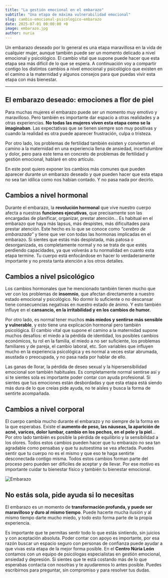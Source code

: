 ```yaml
---
title: "La gestión emocional en el embarazo"
subtitle: "Una etapa de máxima vulnerabilidad emocional"
slug: cambio-emocional-psicologico-embarazo
date: 2025-07-01 00:00:00 +0
image: embarazo.jpg
author: nuria
---
```


Un embarazo deseado por lo general es una etapa maravillosa en la vida de cualquier mujer, aunque también puede ser un momento delicado a nivel emocional y psicológico. El cambio vital que supone puede hacer que esta etapa sea más difícil de lo que se espera. A continuación voy a compartir contigo los distintos cambios a nivel emocional y psicológico que existen en el camino a la maternidad y algunos consejos para que puedas vivir esta etapa con más bienestar.

---

## El embarazo deseado: emociones a flor de piel

Para muchas mujeres el embarazo puede ser un momento muy emotivo y maravilloso. Pero también es importante dar espacio a otras realidades y a otras experiencias. **No todas las mujeres viven esta etapa como se la imaginaban**. Las expectativas que se tienen siempre son muy positivas y cuando la realidad es otra puede aparecer frustración, culpa o tristeza.

Por otro lado, los problemas de fertilidad también existen y convierten el camino a la maternidad en una experiencia llena de ansiedad, incertidumbre y dolor, pero para este tema en concreto de problemas de fertilidad y gestión emocional, hablaré en otro artículo.

En este post quiero exponer los cambios más comunes que pueden aparecer durante un embarazo deseado y que pueden hacer que esta etapa no sea tan idílica como nos habían contado. Y no pasa nada por decirlo.

## Cambios a nivel hormonal

Durante el embarazo, la **revolución hormonal** que vive nuestro cuerpo afecta a nuestras **funciones ejecutivas**, que precisamente son las encargadas de planificar, organizar, prestar atención… Es habitual en el embarazo que haya más lapsus, más despistes, más dificultades para prestar atención. Este hecho es lo que se conoce como *“cerebro de embarazada”* y tiene que ver con todas las hormonas implicadas en el embarazo. Si sientes que estás más despistada, más patosa o desorganizada, es completamente normal y no se trata de que estés perdiendo capacidades, ya que volverás a tu normalidad en cuanto esta etapa termine. Tu cuerpo está enfocándose en hacer lo verdaderamente importante y no presta tanta atención a los otros detalles.

## Cambios a nivel psicológico

Los cambios hormonales que he mencionado también tienen mucho que ver con los problemas de **insomnio**, que afectan directamente a nuestro estado emocional y psicológico. No dormir lo suficiente o no descansar tiene consecuencias negativas en nuestro estado de ánimo. Y esto también influye en el **cansancio, en la irritabilidad y en los cambios de humor.** 

Por otro lado, es normal tener muchos **más miedos y sentirse más sensible y vulnerable**, y esto tiene una explicación hormonal pero también psicológica. El cambio vital que supone el camino a la maternidad supone muchos desafíos: el miedo a la pérdida de identidad, los posibles cambios económicos, tu rol en la familia, el miedo a no ser suficiente, los problemas familiares y de pareja, el cambio laboral, etc. Son variables que influyen mucho en la experiencia psicológica y es normal a veces estar abrumada, asustada o preocupada, y no pasa nada por hablar de ello. 

Las ganas de llorar, la pérdida de deseo sexual y la hipersensibilidad emocional son también habituales. Es completamente normal sentirse así y si te sientes sola es importante poder contar con ayuda profesional. Si sientes que tus emociones están desbordadas y que esta etapa está siendo más dura de lo que creías pide ayuda, no te aísles y busca la forma de sentirte acompañada.

## Cambios a nivel corporal

El cuerpo cambia mucho durante el embarazo y no siempre de la forma en la que esperabas. Existe el **aumento de peso, las náuseas, la aparición de acné, varices, dolor lumbar, cambio en los pechos, en el pelo y la piel**… Por otro lado también es posible la pérdida de equilibrio y la sensibilidad a los olores. Todos estos cambios pueden hacer que tu embarazo no sea tan agradable como pensabas y que tu autoestima se vea afectada. Puedes sentir que tu cuerpo no es el mismo y que eso te haga sentirte desconectada contigo misma. Todos estos cambios forman parte del proceso pero pueden ser difíciles de aceptar y de llevar. Por ese motivo es importante cuidar tu bienestar físico y también tu bienestar emocional.


![Embarazo](embarazo2.jpg)

## No estás sola, pide ayuda si lo necesitas

El embarazo es un momento de **transformación profunda, y puede ser maravilloso y duro al mismo tiempo**. Puede hacerte mucha ilusión y al mismo tiempo darte mucho miedo, y todo esto forma parte de la propia experiencia. 

Es importante que te permitas sentir todo lo que estás sintiendo, sin juicios y con aceptación absoluta. Poder contar con apoyo es importante, por esa razón buscar un espacio seguro con personas de confianza puede ayudar a que vivas esta etapa de la mejor forma posible. En el **Centro Núria León** contamos con un equipo de psicólogas especialistas en gestión emocional, ansiedad y depresión. Si sientes que te está costando más de lo que esperabas contacta con nosotras y te ayudaremos lo antes posible. Puedes escribirnos para preguntar, sin compromiso y para resolver tus dudas.


